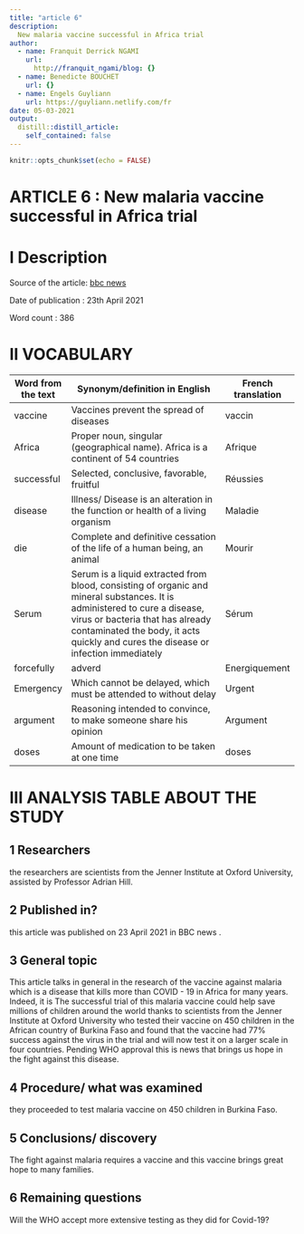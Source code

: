 ```yaml
---
title: "article 6"
description: 
  New malaria vaccine successful in Africa trial
author:
  - name: Franquit Derrick NGAMI
    url:
      http://franquit_ngami/blog: {}
  - name: Benedicte BOUCHET
    url: {}
  - name: Engels Guyliann
    url: https://guyliann.netlify.com/fr
date: 05-03-2021
output:
  distill::distill_article:
    self_contained: false
---
```


```r
knitr::opts_chunk$set(echo = FALSE)
```



# **ARTICLE 6 : New malaria vaccine successful in Africa trial**

# **I Description**

Source of the article:  [bbc news](https://www.bbc.co.uk/newsround/56860191) 

Date of publication : 23th April 2021

Word count : 386

# **II VOCABULARY**

| Word from the text | Synonym/definition in English                                                                                                                                                                                                                        | French translation |
| ------------------ | ---------------------------------------------------------------------------------------------------------------------------------------------------------------------------------------------------------------------------------------------------- | ------------------ |
| vaccine            | Vaccines prevent the spread of diseases                                                                                                                                                                                                              | vaccin             |
| Africa             | Proper noun, singular (geographical name). Africa is a continent of 54 countries                                                                                                                                                                     | Afrique            |
| successful         | Selected, conclusive, favorable, fruitful                                                                                                                                                                                                            | Réussies           |
| disease            | Illness/ Disease is an alteration in the function or health of a living organism                                                                                                                                                                     | Maladie            |
| die                | Complete and definitive cessation of the life of a human being, an animal                                                                                                                                                                            | Mourir             |
| Serum              | Serum is a liquid extracted from blood, consisting of organic and mineral substances. It is administered to cure a disease, virus or bacteria that has already contaminated the body, it acts quickly and cures the disease or infection immediately | Sérum              |
| forcefully         | adverd                                                                                                                                                                                                                                               | Energiquement      |
| Emergency          |  Which cannot be   delayed, which must be attended to without delay                                                                                                                                                                                  | Urgent             |
| argument           | Reasoning intended to convince, to make someone share his opinion                                                                                                                                                                                    | Argument           |
| doses              | Amount of medication to be taken at one time                                                                                                                                                                                                         | doses              |

# **III ANALYSIS TABLE ABOUT THE STUDY**

## **1 Researchers**


the researchers are scientists from the Jenner Institute at Oxford University, assisted by Professor Adrian Hill.

## **2 Published in?**

 
this article was published on 23 April 2021 in BBC news .

## **3 General topic**

This article talks in general in the research of the vaccine against malaria which is a disease that kills more than COVID - 19 in Africa for many years. Indeed, it is 
The successful trial of this malaria vaccine could help save millions of children around the world thanks to scientists from the Jenner Institute at Oxford University who tested their vaccine on 450 children in the African country of Burkina Faso and found that the vaccine had 77% success against the virus in the trial and will now test it on a larger scale in four countries. Pending WHO approval this is news that brings us hope in the fight against this disease.


## **4 Procedure/ what was examined**

they proceeded to test malaria vaccine on 450 children in Burkina Faso.


## **5 Conclusions/ discovery**

The fight against malaria requires a vaccine and this vaccine brings great hope to many families.

## **6 Remaining questions**

Will the WHO accept more extensive testing as they did for Covid-19?






